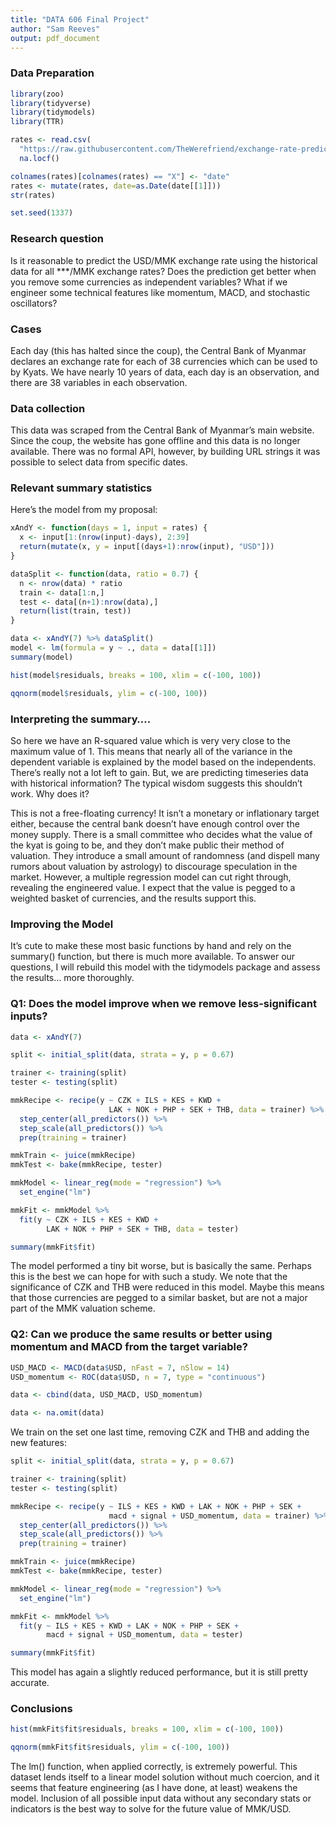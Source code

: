 ```yaml
---
title: "DATA 606 Final Project"
author: "Sam Reeves"
output: pdf_document
---
```


### Data Preparation

```r
library(zoo)
library(tidyverse)
library(tidymodels)
library(TTR)

rates <- read.csv(
  "https://raw.githubusercontent.com/TheWerefriend/exchange-rate-prediction/master/rates.csv") %>%
  na.locf()

colnames(rates)[colnames(rates) == "X"] <- "date"
rates <- mutate(rates, date=as.Date(date[[1]]))
str(rates)

set.seed(1337)
```


### Research question 

Is it reasonable to predict the USD/MMK exchange rate using the historical data for all ***/MMK exchange rates?  Does the prediction get better when you remove some currencies as independent variables? What if we engineer some technical features like momentum, MACD, and stochastic oscillators?

### Cases 

Each day (this has halted since the coup), the Central Bank of Myanmar declares an exchange rate for each of 38 currencies which can be used to by Kyats.  We have nearly 10 years of data, each day is an observation, and there are 38 variables in each observation.


### Data collection 

This data was scraped from the Central Bank of Myanmar's main website.  Since the coup, the website has gone offline and this data is no longer available.  There was no formal API, however, by building URL strings it was possible to select data from specific dates.

### Relevant summary statistics 

Here's the model from my proposal:

```r
xAndY <- function(days = 1, input = rates) {
  x <- input[1:(nrow(input)-days), 2:39]
  return(mutate(x, y = input[(days+1):nrow(input), "USD"]))
}

dataSplit <- function(data, ratio = 0.7) {
  n <- nrow(data) * ratio
  train <- data[1:n,]
  test <- data[(n+1):nrow(data),]
  return(list(train, test))
}

data <- xAndY(7) %>% dataSplit()
model <- lm(formula = y ~ ., data = data[[1]])
summary(model)
```
```r
hist(model$residuals, breaks = 100, xlim = c(-100, 100))

qqnorm(model$residuals, ylim = c(-100, 100))
```

### Interpreting the summary....

So here we have an R-squared value which is very very close to the maximum value of 1.  This means that nearly all of the variance in the dependent variable is explained by the model based on the independents.  There's really not a lot left to gain.  But, we are predicting timeseries data with historical information?  The typical wisdom suggests this shouldn't work.  Why does it?

This is not a free-floating currency!  It isn't a monetary or inflationary target either, because the central bank doesn't have enough control over the money supply.  There is a small committee who decides what the value of the kyat is going to be, and they don't make public their method of valuation.  They introduce a small amount of randomness (and dispell many rumors about valuation by astrology) to discourage speculation in the market.  However, a multiple regression model can cut right through, revealing the engineered value.  I expect that the value is pegged to a weighted basket of currencies, and the results support this.

### Improving the Model

It's cute to make these most basic functions by hand and rely on the summary() function, but there is much more available.  To answer our questions, I will rebuild this model with the tidymodels package and assess the results... more thoroughly.

### Q1: Does the model improve when we remove less-significant inputs?

```r
data <- xAndY(7)

split <- initial_split(data, strata = y, p = 0.67)

trainer <- training(split)
tester <- testing(split)

mmkRecipe <- recipe(y ~ CZK + ILS + KES + KWD +
                      LAK + NOK + PHP + SEK + THB, data = trainer) %>%
  step_center(all_predictors()) %>%
  step_scale(all_predictors()) %>%
  prep(training = trainer)

mmkTrain <- juice(mmkRecipe)
mmkTest <- bake(mmkRecipe, tester)

mmkModel <- linear_reg(mode = "regression") %>%
  set_engine("lm")

mmkFit <- mmkModel %>%
  fit(y ~ CZK + ILS + KES + KWD +
        LAK + NOK + PHP + SEK + THB, data = tester)

summary(mmkFit$fit)
```
The model performed a tiny bit worse, but is basically the same.  Perhaps this is the best we can hope for with such a study.  We note that the significance of CZK and THB were reduced in this model.  Maybe this means that those currencies are pegged to a similar basket, but are not a major part of the MMK valuation scheme.

### Q2: Can we produce the same results or better using momentum and MACD from the target variable?

```r
USD_MACD <- MACD(data$USD, nFast = 7, nSlow = 14)
USD_momentum <- ROC(data$USD, n = 7, type = "continuous")

data <- cbind(data, USD_MACD, USD_momentum)

data <- na.omit(data)
```

We train on the set one last time, removing CZK and THB and adding the new features:

```r
split <- initial_split(data, strata = y, p = 0.67)

trainer <- training(split)
tester <- testing(split)

mmkRecipe <- recipe(y ~ ILS + KES + KWD + LAK + NOK + PHP + SEK +
                      macd + signal + USD_momentum, data = trainer) %>%
  step_center(all_predictors()) %>%
  step_scale(all_predictors()) %>%
  prep(training = trainer)

mmkTrain <- juice(mmkRecipe)
mmkTest <- bake(mmkRecipe, tester)

mmkModel <- linear_reg(mode = "regression") %>%
  set_engine("lm")

mmkFit <- mmkModel %>%
  fit(y ~ ILS + KES + KWD + LAK + NOK + PHP + SEK +
        macd + signal + USD_momentum, data = tester)

summary(mmkFit$fit)
```
This model has again a slightly reduced performance, but it is still pretty accurate.

### Conclusions
```r
hist(mmkFit$fit$residuals, breaks = 100, xlim = c(-100, 100))

qqnorm(mmkFit$fit$residuals, ylim = c(-100, 100))
```

The lm() function, when applied correctly, is extremely powerful.  This dataset lends itself to a linear model solution without much coercion, and it seems that feature engineering (as I have done, at least) weakens the model.  Inclusion of all possible input data without any secondary stats or indicators is the best way to solve for the future value of MMK/USD.



